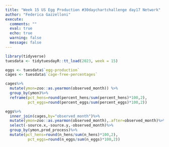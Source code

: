 ```yaml
---
title: "Week 15 US Egg Production #30daychartchallenge day17 Network"
author: "Federica Gazzelloni"
execute:  
  comments: ""
  eval: true
  echo: true
  warning: false
  message: false
---
```



```r
library(tidyverse)
tuesdata <- tidytuesdayR::tt_load(2023, week = 15)
```

```r
eggs <- tuesdata$`egg-production`
cages <- tuesdata$`cage-free-percentages`
```

```r
cages%>%
  mutate(ymon=zoo::as.yearmon(observed_month)) %>%
  group_by(ymon)%>%
  reframe(pct_hens=round(percent_hens/sum(percent_hens)*100,2),
          pct_eggs=round(percent_eggs/sum(percent_eggs)*100,2))
```

```r
eggs%>%
  inner_join(cages,by="observed_month")%>%
  mutate(ymon=zoo::as.yearmon(observed_month),.after=observed_month)%>%
  select(-source.x,-source.y,-observed_month)%>%
  group_by(ymon,prod_process)%>%
  mutate(pct_hens=round(n_hens/sum(n_hens)*100,2),
          pct_eggs=round(n_eggs/sum(n_eggs)*100,2))
```




